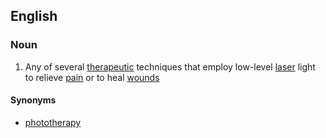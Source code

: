 ==English==

===Noun===
{{wikipedia}}
{{en-noun|-}}

# {{lb|en|medicine}} Any of several [[therapeutic]] techniques that employ low-level [[laser]] light to relieve [[pain]] or to heal [[wound]]s

====Synonyms====
* [[phototherapy]]